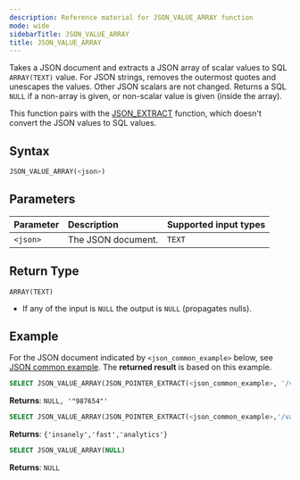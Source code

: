 ```yaml
---
description: Reference material for JSON_VALUE_ARRAY function
mode: wide
sidebarTitle: JSON_VALUE_ARRAY
title: JSON_VALUE_ARRAY
---
```



Takes a JSON document and extracts a JSON array of scalar values to SQL `ARRAY(TEXT)` value.
For JSON strings, removes the outermost quotes and unescapes the values.
Other JSON scalars are not changed.
Returns a SQL `NULL` if a non-array is given, or non-scalar value is given (inside the array).

This function pairs with the [JSON_EXTRACT](/functions-reference/JSON/json-extract) function, which doesn't convert the JSON values to SQL values.

## Syntax

```sql
JSON_VALUE_ARRAY(<json>)
```

## Parameters

| Parameter                | Description                                                                                      | Supported input types |
|:-------------------------|:-------------------------------------------------------------------------------------------------|:----------------------|
| `<json>`                 | The JSON document.                                                                               | `TEXT`                |

## Return Type

`ARRAY(TEXT)`
* If any of the input is `NULL` the output is `NULL` (propagates nulls).

## Example

For the JSON document indicated by `<json_common_example>` below,
see [JSON common example](/functions-reference/JSON#json-common-example). The **returned result** is based on this example.

```sql
SELECT JSON_VALUE_ARRAY(JSON_POINTER_EXTRACT(<json_common_example>, '/value/uid')), JSON_POINTER_EXTRACT(<json_common_example>, '/value/uid')
```

**Returns**: `NULL, '"987654"'`

```sql
SELECT JSON_VALUE_ARRAY(JSON_POINTER_EXTRACT(<json_common_example>,'/value/keywords'))
```

**Returns**: `{'insanely','fast','analytics'}`

```sql
SELECT JSON_VALUE_ARRAY(NULL)
```

**Returns**: `NULL`

